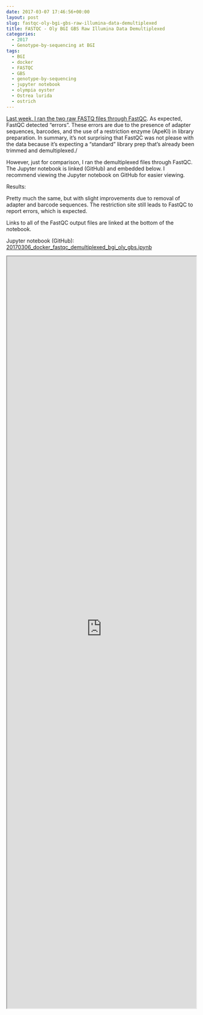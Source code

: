 ```yaml
---
date: 2017-03-07 17:46:56+00:00
layout: post
slug: fastqc-oly-bgi-gbs-raw-illumina-data-demultiplexed
title: FASTQC - Oly BGI GBS Raw Illumina Data Demultiplexed
categories:
  - 2017
  - Genotype-by-sequencing at BGI
tags:
  - BGI
  - docker
  - FASTQC
  - GBS
  - genotype-by-sequencing
  - jupyter notebook
  - olympia oyster
  - Ostrea lurida
  - ostrich
---
```


[Last week, I ran the two raw FASTQ files through FastQC](https://robertslab.github.io/sams-notebook/posts/2017/2017-03-02-fastqc-oly-bgi-gbs-raw-illumina-data.html). As expected, FastQC detected "errors". These errors are due to the presence of adapter sequences, barcodes, and the use of a restriction enzyme (ApeKI) in library preparation. In summary, it's not surprising that FastQC was not please with the data because it's expecting a "standard" library prep that's already been trimmed and demultiplexed./

However, just for comparison, I ran the demultiplexed files through FastQC. The Jupyter notebook is linked (GitHub) and embedded below. I recommend viewing the Jupyter notebook on GitHub for easier viewing.

Results:

Pretty much the same, but with slight improvements due to removal of adapter and barcode sequences. The restriction site still leads to FastQC to report errors, which is expected.

Links to all of the FastQC output files are linked at the bottom of the notebook.

Jupyter notebook (GitHub): [20170306_docker_fastqc_demultiplexed_bgi_oly_gbs.ipynb
](https://github.com/sr320/LabDocs/blob/master/jupyter_nbs/sam/20170306_docker_fastqc_demultiplexed_bgi_oly_gbs.ipynb)

<iframe src="https://render.githubusercontent.com/view/ipynb?commit=c302f2e650ec50453a2a4c1f00540a9bb3672e13&enc_url=68747470733a2f2f7261772e67697468756275736572636f6e74656e742e636f6d2f73723332302f4c6162446f63732f633330326632653635306563353034353361326134633166303035343061396262333637326531332f6a7570797465725f6e62732f73616d2f32303137303330365f646f636b65725f6661737471635f64656d756c7469706c657865645f6267695f6f6c795f6762732e6970796e62&nwo=sr320%2FLabDocs&path=jupyter_nbs%2Fsam%2F20170306_docker_fastqc_demultiplexed_bgi_oly_gbs.ipynb&repository_id=13746500#375aacff-7cdf-48f6-b3ec-5c215f69d56d" width="100%" height="2000" scrolling="yes"></iframe>
